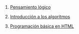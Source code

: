 1.  [Pensamiento lógico](../2023-06-13-01-pensamiento-logico/index.qmd)

2.  [Introducción a los algoritmos](../2023-06-13-02-introduccion-a-los-algoritmos/index.qmd)

3.  [Programación básica en HTML](../2023-06-13-03-programacion-basica-en-html/index.qmd)